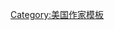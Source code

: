 {{Navbox
|title  = [[卡勒德·胡赛尼]]作品
|state = {{{state|autocollapse}}}
|listclass = hlist
|name   = 卡勒德·胡赛尼作品

|group1 = 小说
|list1  =
* [[追風箏的孩子|-{zh-hans:追风筝的人;zh-hant:追風箏的孩子;}-]]（2003）
* [[灿烂千阳]]（2007）
* {{link-en|群山回唱|And the Mountains Echoed|-{zh-cn:群山回唱;zh-tw:遠山的回音;}-}}（2013）
* {{link-en|海的祈祷|Sea Prayer|海的祈祷}}（2018）

|group2 = 改编电影
|list2  =
* [[追风筝的人 (电影)|-{zh-hans:追风筝的人;zh-hant:追風箏的孩子;}-]]（2007）

}}<noinclude>
{{collapsible option}}

[[Category:美国作家模板]]
</noinclude>